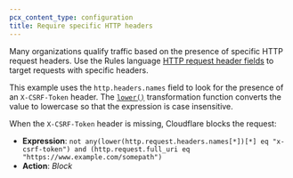 ```yaml
---
pcx_content_type: configuration
title: Require specific HTTP headers
---
```


Many organizations qualify traffic based on the presence of specific HTTP request headers. Use the Rules language [HTTP request header fields](/ruleset-engine/rules-language/fields/http-request-header/) to target requests with specific headers.

This example uses the `http.headers.names` field to look for the presence of an `X-CSRF-Token` header. The [`lower()`](/ruleset-engine/rules-language/functions/#lower) transformation function converts the value to lowercase so that the expression is case insensitive.

When the `X-CSRF-Token` header is missing, Cloudflare blocks the request:

- **Expression**: `not any(lower(http.request.headers.names[*])[*] eq "x-csrf-token") and (http.request.full_uri eq "https://www.example.com/somepath")`
- **Action**: _Block_
